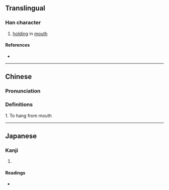 {{character info/new}}
==Translingual==

===Han character===
{{Han char|rn=30|rad=口|as=02|sn=5|four=67020|canj=RSM|ids=⿰口刁}}

# [[hold]]ing in [[mouth]]

====References====
* {{Han ref|kx=0174.091|dkj=03270|hdz=10573.010|uh=53FC|ud=21500|bh=A570|bd=42352}}

----

==Chinese==
{{zh-forms}}

===Pronunciation===
{{zh-pron
|m=diāo
|c=diu1
|h=pfs=
|md=
|mn=ml:tiau/tw:toh
|w=
|mc=y
|oc=y
|cat=
}}

===Definitions===
{{zh-hanzi}}

1. To hang from mouth

----

==Japanese==

===Kanji===
{{ja-kanji|grade=|rs=口02}}

# {{defn|lang=ja|sort=口02}}

====Readings====
* {{ja-readings|on=[[ちょう]] (chō)|kun=[[くわえる]] (kuwaeru)}}